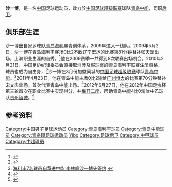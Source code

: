 {{noteta|G1=足球}}{{infobox Football biography
| playername= 沙一博
| image =
| fullname = 沙一博
| dateofbirth = {{Birth date and age|1991|1|7}}
| cityofbirth = [[山东省|山东省]][[青岛市|青岛市]]
| countryofbirth = [[中国|中国]]
| currentclub = [[青岛中能足球俱乐部|青岛中能]]
| clubnumber = 33
| height = {{height|m=1.76}}
| position = [[后卫_(足球)|后卫]]
| youthyears1 =
| youthclubs1 = [[青岛海利丰足球俱乐部|青岛海利丰]]
| years1 = 2009
| clubs1 = [[青岛海利丰足球俱乐部|青岛海利丰]]
| caps1 = 8
| goals1 = 0
| years2 = 2010-
| clubs2 = [[青岛中能足球俱乐部|青岛中能]]
| caps2 = 5
| goals2 = 0
| nationalyears1 = 
| nationalteam1 = 
| nationalcaps1 = 
| nationalgoals1 = 
| pcupdate = 2013年11月7日
| ntupdate = 
}}
'''沙一博'''{{BD|1991年|1月7日|||Sha, Yibo}}，是一名[[中国|中国]]足球运动员，效力於[[中国足球超级联赛|中国足球超级联赛]]球队[[青岛中能足球俱乐部|青岛中能]]，司职[[后卫_(足球)|后卫]]。

==俱乐部生涯==
沙一博出自家乡球队[[青岛海利丰足球俱乐部|青岛海利丰]]青训体系，2009年进入一线队。2009年5月2日，沙一博在青岛海利丰客场0比2不敌[[辽宁足球俱乐部|辽宁宏运]]的比赛第81分钟替补[[张天罡|张天罡]]出场，上演职业生涯的首秀。<ref>{{Cite web |url=http://sports.163.com/09/0502/16/58AS5U6400051C8L.html |title=肇俊哲直接任意球破门 辽足2-0完胜青岛海利丰 |accessdate=2013-09-13 |archive-date=2015-05-26 |archive-url=https://web.archive.org/web/20150526192454/http://sports.163.com/09/0502/16/58AS5U6400051C8L.html |dead-url=no }}</ref>他在2009赛季一共得到8次联赛出场机会。2010年2月21日，[[中国足协|中国足协]]纪律委员会直接取消涉及[[中国足球反赌风暴#2009.E5.B9.B4.E9.9D.92.E5.B2.9B.E6.B5.B7.E5.88.A9.E4.B8.B0.E2.80.9C.E5.90.8A.E5.B0.84.E9.97.A8.E2.80.9D|假球案]]的青岛海利丰联赛注册资格，球员也成为自由身，<ref>{{Cite web |url=http://sports.sina.com.cn/j/2010-02-21/18084848355.shtml |title=足协初定处罚：成都广州降级 海利丰取消注册资格 |accessdate=2013-09-13 |archive-date=2014-04-15 |archive-url=https://web.archive.org/web/20140415150621/http://sports.sina.com.cn/j/2010-02-21/18084848355.shtml |dead-url=no }}</ref>沙一博在3月份加盟同城的[[中国足球超级联赛|中国足球超级联赛]]球队[[青岛中能足球俱乐部|青岛中能]]。<ref>[http://www.sd.xinhuanet.com/wq/2010-03/12/content_19231397.htm 海利丰7名球员自荐进中能 李林峰沙一博先签约] {{webarchive|url=https://web.archive.org/web/20150526111355/http://www.sd.xinhuanet.com/wq/2010-03/12/content_19231397.htm |date=2015-05-26 }}</ref>2011年4月23日，他在青岛中能主场0比2输给[[广州恒大足球俱乐部|广州恒大]]的比赛第70分钟替补[[宋文杰|宋文杰]]出场，首次代表青岛中能出场。<ref>{{Cite web |url=http://sports.163.com/11/0423/17/72BF7HRR00051C89.html |title=中超-3000万先生点射郜林破门 恒大客场2-0青岛 |accessdate=2013-09-13 |archive-date=2015-05-26 |archive-url=https://web.archive.org/web/20150526194952/http://sports.163.com/11/0423/17/72BF7HRR00051C89.html |dead-url=no }}</ref>2012年6月27日，他在[[2012年中国足协杯|2012年中国足协杯]]第三轮首次在职业比赛中实现得分，并[[梅开二度|梅开二度]]，帮助青岛中能4比0淘汰中乙球队[[贵州智诚足球俱乐部|贵州智诚]]。<ref>{{Cite web |url=http://sports.sina.com.cn/j/2012-06-28/21016117873.shtml |title=张外龙回家第一战 90后小鬼沙一博出头勇当家 |accessdate=2013-09-13 |archive-date=2015-05-26 |archive-url=https://web.archive.org/web/20150526192203/http://sports.sina.com.cn/j/2012-06-28/21016117873.shtml |dead-url=no }}</ref>

==参考资料==
{{reflist}}

{{2010年中超分类名单青岛}}
{{2011年中超分类名单青岛}}
{{2012年中超分类名单青岛}}
{{2013年中超分类名单青岛}}
{{2014年中甲分类名单中能}}
{{2015年中甲分类名单中能}}
{{2016年中甲分类名单中能}}
{{2017年中乙分类名单中能}}
{{2018年中乙分类名单中能}}

{{DEFAULTSORT:Sha, Yibo}}
[[Category:中国男子足球运动员|Category:中国男子足球运动员]]
[[Category:青岛海利丰球员|Category:青岛海利丰球员]]
[[Category:青岛中能球员|Category:青岛中能球员]]
[[Category:青岛籍足球运动员|Category:青岛籍足球运动员]]
[[Category:沙姓|Yibo]]
[[Category:足球后卫|Category:足球后卫]]
[[Category:中甲球员|Category:中甲球员]]
[[Category:中超球员|Category:中超球员]]